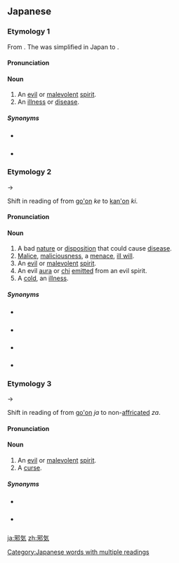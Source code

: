 ==Japanese==

===Etymology 1===
{{ja-kanjitab|じゃ|yomi=o|け}}
From {{etyl|zhx|ja|sort=しゃけ'}} {{m|zh|邪氣}}. The {{m|zh|氣}} was simplified in Japan to {{m|ja|気}}.

====Pronunciation====
{{ja-pron|じゃけ|y=go}}

====Noun====
{{ja-noun|じゃけ|kyu=邪氣}}

# An [[evil]] or [[malevolent]] [[spirit]].
# An [[illness]] or [[disease]].

=====Synonyms=====
* {{sense|malevolent spirit}} {{ja-r|物の怪|もの の け}}
* {{sense|disease}} {{ja-r|病気|びょうき}}

===Etymology 2===
{{ja-kanjitab|じゃ|yomi=o|き}}
{{IPAchar|/dʑake/}} → {{IPAchar|/dʑaki/}}

Shift in reading of {{m|ja|気}} from [[呉音|go'on]] ''ke'' to [[漢音|kan'on]] ''ki''.

====Pronunciation====
{{ja-pron|じゃき|acc=a|acc2=h|y=o}}

====Noun====
{{ja-noun|じゃき|kyu=邪氣}}

# A bad [[nature]] or [[disposition]] that could cause [[disease]].
# [[malice|Malice]], [[maliciousness]], a [[menace]], [[ill will]].
# An [[evil]] or [[malevolent]] [[spirit]].
# An evil [[aura]] or [[chi]] [[emit]]ted from an evil spirit.
# A [[cold]], an [[illness]].

=====Synonyms=====
* {{sense|bad nature}} {{ja-r|悪気|わるぎ}}
* {{sense|malice}} {{ja-r|悪意|あくい}}
* {{sense|malevolent spirit}} {{ja-r|物の怪|もの の け}}
* {{sense|a cold}} {{ja-r|風邪|かぜ}}

===Etymology 3===
{{ja-kanjitab|じゃ|k1=ざ|yomi=o|け}}
{{IPAchar|/dʑake/}} → {{IPAchar|/zake/}}

Shift in reading of {{m|ja|邪}} from [[呉音|go'on]] ''ja'' to non-[[affricate]]d ''za''.

====Pronunciation====
{{ja-pron|ざけ|y=go}}

====Noun====
{{ja-noun|ざけ|kyu=邪氣}}

# An [[evil]] or [[malevolent]] [[spirit]].
# A [[curse]].

=====Synonyms=====
* {{sense|malevolent spirit}} {{ja-r|物の怪|もの の け}}
* {{sense|curse}} {{ja-r|祟り|たたり}}

[[Category:Japanese words with multiple readings]]
[[ja:邪気]]
[[zh:邪気]]